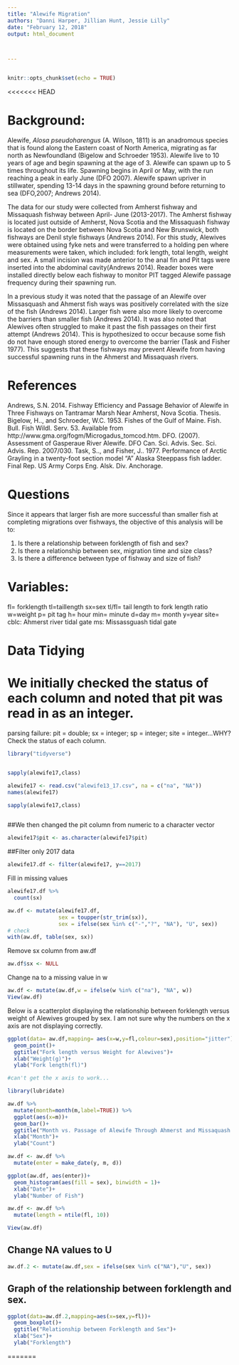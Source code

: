 ```yaml
---
title: "Alewife Migration"
authors: "Danni Harper, Jillian Hunt, Jessie Lilly"
date: "February 12, 2018"
output: html_document



---
```

```r
```

```r
knitr::opts_chunk$set(echo = TRUE)
```

<<<<<<< HEAD

# **Background:** 

Alewife, *Alosa pseudoharengus* (A. Wilson, 1811) is an anadromous species that is found along the Eastern coast of North America, migrating as far north as Newfoundland (Bigelow and Schroeder 1953). Alewife live to 10 years of age and begin spawning at the age of 3. Alewife can spawn up to 5 times throughout its life. Spawning begins in April or May, with the run reaching a peak in early June (DFO 2007). Alewife spawn upriver in stillwater, spending 13-14 days in the spawning ground before returning to sea (DFO,2007; Andrews 2014). 

The data for our study were collected from Amherst fishway and Missaquash fishway between April- June (2013-2017). The Amherst fishway is located just outside of Amherst, Nova Scotia and the Missaquash fishway is located on the border between Nova Scotia and New Brunswick, both fishways are Denil style fishways (Andrews 2014). For this study, Alewives were obtained using fyke nets and were transferred to a holding pen where measurements were taken, which included: fork length, total length, weight and sex. A small incision was made anterior to the anal fin and Pit tags were inserted into the abdominal cavity(Andrews 2014). Reader boxes were installed directly below each fishway to monitor PIT tagged Alewife passage frequency during their spawning run.

In a previous study it was noted that the passage of an Alewife over Missasquash and Ahmerst fish ways was positively correlated with the size of the fish (Andrews 2014). Larger fish were also more likely to overcome the barriers than smaller fish (Andrews 2014). It was also noted that Alewives often struggled to make it past the fish passages on their first attempt (Andrews 2014). This is hypothesized to occur because some fish do not have enough stored energy to overcome the barrier (Task and Fisher 1977). This suggests that these fishways may prevent Alewife from having successful spawning runs in the Ahmerst and Missaquash rivers. 



# **References**

Andrews, S.N. 2014. Fishway Efficiency and Passage Behavior of Alewife in Three        Fishways on Tantramar Marsh Near Amherst, Nova Scotia. Thesis.
Bigelow, H.., and Schroeder, W.C. 1953. Fishes of the Gulf of Maine. Fish. Bull. Fish  Wildl. Serv. 53. Available from http://www.gma.org/fogm/Microgadus_tomcod.htm.
DFO. (2007). Assessment of Gasperaue River Alewife. DFO Can. Sci. Advis. Sec. Sci.     Advis. Rep. 2007/030.
Task, S.., and Fisher, J.. 1977. Performance of Arctic Grayling in a twenty-foot       section model “A” Alaska Steeppass fish ladder. Final Rep. US Army Corps Eng. Alsk.    Div. Anchorage.




# **Questions**

Since it appears that larger fish are more successful than smaller fish at completing migrations over fishways, the objective of this analysis will be to: 

1. Is there a relationship between forklength of fish and sex? 
2. Is there a relationship between sex, migration time and size class?
3. Is there a difference between type of fishway and size of fish? 



# **Variables:** 
fl= forklength
tl=taillength
sx=sex
tl/fl= tail length to fork length ratio
w=weight
p= pit tag
h= hour
min= minute
d=day
m= month
y=year 
site= 
cblc: Ahmerst river tidal gate
ms: Missassguash tidal gate 

# **Data Tidying**
# We initially checked the status of each column and noted that pit was read in as an integer.


parsing failure: pit = double; sx = integer; sp = integer; site = integer...WHY? Check the status of each column. 

```r
library("tidyverse")


sapply(alewife17,class)

alewife17 <- read.csv("alewife13_17.csv", na = c("na", "NA"))
names(alewife17)

sapply(alewife17,class)



```

##We then changed the pit column from numeric to a character vector

```r

alewife17$pit <- as.character(alewife17$pit)
```

##Filter only 2017 data 

```r
alewife17.df <- filter(alewife17, y==2017)
```



Fill in missing values


```r

alewife17.df %>%
  count(sx)

```

```r
aw.df <- mutate(alewife17.df, 
                sex = toupper(str_trim(sx)), 
                sex = ifelse(sex %in% c("-","?", "NA"), "U", sex))
# check
with(aw.df, table(sex, sx))
```

Remove sx column from aw.df

```r
aw.df$sx <- NULL
```

Change na to a missing value in w

```r
aw.df <- mutate(aw.df,w = ifelse(w %in% c("na"), "NA", w))
View(aw.df)
```

Below is a scatterplot displaying the relationship between forklength versus weight of Alewives grouped by sex. I am not sure why the numbers on the x axis are not displaying correctly. 
 
```r
ggplot(data= aw.df,mapping= aes(x=w,y=fl,colour=sex),position="jitter")+
  geom_point()+
  ggtitle("Fork length versus Weight for Alewives")+
  xlab("Weight(g)")+
  ylab("Fork length(fl)")

#can't get the x axis to work...
```

```r
library(lubridate)

aw.df %>%
  mutate(month=month(m,label=TRUE)) %>%
  ggplot(aes(x=m))+
  geom_bar()+
  ggtitle("Month vs. Passage of Alewife Through Ahmerst and Missaquash Fishway")+
  xlab("Month")+
  ylab("Count")
```
```r

aw.df <- aw.df %>%
  mutate(enter = make_date(y, m, d))

ggplot(aw.df, aes(enter))+
  geom_histogram(aes(fill = sex), binwidth = 1)+
  xlab("Date")+
  ylab("Number of Fish")

```
```r
aw.df <- aw.df %>%
  mutate(length = ntile(fl, 10))

View(aw.df)
```


## Change NA values to U

```r
aw.df.2 <- mutate(aw.df,sex = ifelse(sex %in% c("NA"),"U", sex))
```




## Graph of the relationship between forklength and sex. 

```r



ggplot(data=aw.df.2,mapping=aes(x=sex,y=fl))+
  geom_boxplot()+
  ggtitle("Relationship between Forklength and Sex")+
  xlab("Sex")+
  ylab("Forklength")


```

=======

